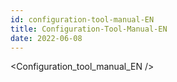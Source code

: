 ```yaml
---
id: configuration-tool-manual-EN
title: Configuration-Tool-Manual-EN
date: 2022-06-08
---
```


<!-- 상위 문서인 \docs\Product\S2E-Module\WIZ5xxSR-RP-Series\WIZ500SR-RP\Configuration-Tool-Manual-EN.mdx 문서를 수정해주세요 -->


<Configuration_tool_manual_EN />
